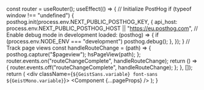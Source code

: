 
  const router = useRouter();
  useEffect(() => {
    // Initialize PostHog
    if (typeof window !== "undefined") {
      posthog.init(process.env.NEXT_PUBLIC_POSTHOG_KEY, {
        api_host:
          process.env.NEXT_PUBLIC_POSTHOG_HOST || "https://eu.posthog.com",
        // Enable debug mode in development
        loaded: (posthog) => {
          if (process.env.NODE_ENV === "development") posthog.debug();
        },
      });
    }
    // Track page views
    const handleRouteChange = (path) => {
      posthog.capture("$pageview");
      hsPageView(path);
    };
    router.events.on("routeChangeComplete", handleRouteChange);
    return () => {
      router.events.off("routeChangeComplete", handleRouteChange);
    };
  }, []);
  return (
    <div className={`${GeistSans.variable} font-sans ${GeistMono.variable}`}>
      <PostHogProvider client={posthog}>
        <Component {...pageProps} />
      </PostHogProvider>
    </div>
  );
}
